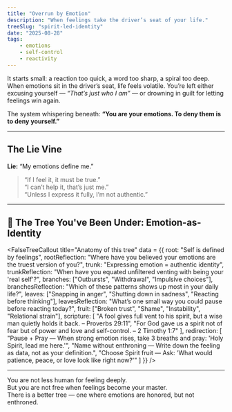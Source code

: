 ```yaml
---
title: "Overrun by Emotion"
description: "When feelings take the driver’s seat of your life."
treeSlug: "spirit-led-identity"
date: "2025-08-28"
tags: 
    - emotions
    - self-control
    - reactivity
---
```



It starts small: a reaction too quick, a word too sharp, a spiral too deep.
When emotions sit in the driver’s seat, life feels volatile. You’re left either excusing yourself — *“That’s just who I am”* — or drowning in guilt for letting feelings win again.

The system whispering beneath: **“You are your emotions. To deny them is to deny yourself.”**

---

## The Lie Vine

**Lie:** “My emotions define me.”  

> “If I feel it, it must be true.”  
> “I can’t help it, that’s just me.”  
> “Unless I express it fully, I’m not authentic.”

---

## 🌲 The Tree You've Been Under: **Emotion-as-Identity**

<FalseTreeCallout
  title="Anatomy of this tree"
  data = {{
    root: "Self is defined by feelings",
    rootReflection: "Where have you believed your emotions are the truest version of you?",
    trunk: "Expressing emotion = authentic identity",
    trunkReflection: "When have you equated unfiltered venting with being your 'real self'?",
    branches: ["Outbursts", "Withdrawal", "Impulsive choices"],
    branchesReflection: "Which of these patterns shows up most in your daily life?",
    leaves: ["Snapping in anger", "Shutting down in sadness", "Reacting before thinking"],
    leavesReflection: "What’s one small way you could pause before reacting today?",
    fruit: ["Broken trust", "Shame", "Instability", "Relational strain"],
    scripture: [
      "A fool gives full vent to his spirit, but a wise man quietly holds it back. – Proverbs 29:11",
      "For God gave us a spirit not of fear but of power and love and self-control. – 2 Timothy 1:7"
    ],
    redirection: [
      "Pause + Pray — When strong emotion rises, take 3 breaths and pray: 'Holy Spirit, lead me here.'",
      "Name without enthroning — Write down the feeling as data, not as your definition.",
      "Choose Spirit fruit — Ask: 'What would patience, peace, or love look like right now?'"
    ]
  }}
/>

---

You are not less human for feeling deeply.  
But you are not free when feelings become your master.  
There is a better tree — one where emotions are honored, but not enthroned.


<CTA
  variant="primary"
  title="Step into the Spirit-Led Tree"
  description="See what life looks like when emotions are guided by the Spirit, not enthroned as self."
  buttonText="See the Good Tree"
  href="/tree/spirit-led-identity"
/>